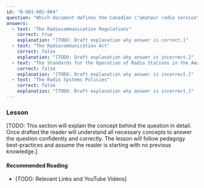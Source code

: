 ```yaml
---
id: "B-001-001-004"
question: "Which document defines the Canadian \"amateur radio service\"?"
answers:
  - text: "The Radiocommunication Regulations"
    correct: true
    explanation: "[TODO: Draft explanation why answer is correct.]"
  - text: "The Radiocommunication Act"
    correct: false
    explanation: "[TODO: Draft explanation why answer is incorrect.]"
  - text: "The Standards for the Operation of Radio Stations in the Amateur Radio Service"
    correct: false
    explanation: "[TODO: Draft explanation why answer is incorrect.]"
  - text: "The Radio Systems Policies"
    correct: false
    explanation: "[TODO: Draft explanation why answer is incorrect.]"
---
```


### Lesson

[TODO: This section will explain the concept behind the question in detail. Once drafted the reader will understand all necessary concepts to answer the question confidently and correctly. The lesson will follow pedagogy best-practices and assume the reader is starting with no previous knowledge.]

#### Recommended Reading

- [TODO: Relevant Links and YouTube Videos]
